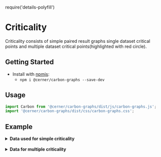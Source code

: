 require('details-polyfill')

# Criticality

Criticality consists of simple paired result graphs single dataset critical points and multiple dataset critical points(highlighted with red circle).

## Getting Started

- Install with [npmjs](https://www.npmjs.com):
  - `npm i @cerner/carbon-graphs --save-dev`

## Usage
```js
import Carbon from '@cerner/carbon-graphs/dist/js/carbon-graphs.js';
import '@cerner/carbon-graphs/dist/css/carbon-graphs.css';
```

## Example

<SimpleCriticalityPairedResultGraph />

<details>
<summary style={{fontSize: 24 }}>
<b>Data used for simple criticality</b>
</summary>

### Graph Config object
<SimpleCriticalityGraphConfig />

### Data object
<SimpleCriticalityDataObject />
</details>

<br/>

<MultiCriticalityPairedResultGraph />

<details>
<summary style={{fontSize: 24 }}>
<b>Data for multiple criticality</b>
</summary>

### Graph Config object
<MultiCriticalityGraphConfig />

### Data object
#### Dataset 1
<MultiCriticalityDataObject1 />

#### Dataset 2
<MultiCriticalityDataObject2 />
</details>

